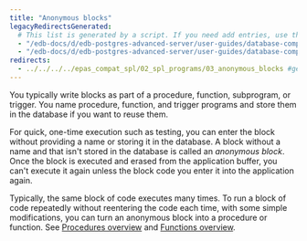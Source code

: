 ```yaml
---
title: "Anonymous blocks"
legacyRedirectsGenerated:
  # This list is generated by a script. If you need add entries, use the `legacyRedirects` key.
  - "/edb-docs/d/edb-postgres-advanced-server/user-guides/database-compatibility-for-oracle-developers-guide/9.6/Database_Compatibility_for_Oracle_Developers_Guide_v9.6.1.051.html"
  - "/edb-docs/d/edb-postgres-advanced-server/user-guides/database-compatibility-for-oracle-developers-guide/9.5/Database_Compatibility_for_Oracle_Developers_Guide.1.145.html"
redirects:
  - ../../../../epas_compat_spl/02_spl_programs/03_anonymous_blocks #generated for docs/epas/reorg-role-use-case-mode
---
```


<div id="anonymous_blocks" class="registered_link"></div>

You typically write blocks as part of a procedure, function, subprogram, or trigger. You name procedure, function, and trigger programs and store them in the database if you want to reuse them. 

For quick, one-time execution such as testing, you can enter the block without providing a name or storing it in the database. A block without a name  and that isn't stored in the database is called an *anonymous block*. Once the block is executed and erased from the application buffer, you can't execute it again unless the block code you enter it into the application again.

Typically, the same block of code executes many times. To run a block of code repeatedly without reentering the code each time, with some simple modifications, you can turn an anonymous block into a procedure or function. See [Procedures overview](04_procedures_overview) and [Functions overview](05_functions_overview).
